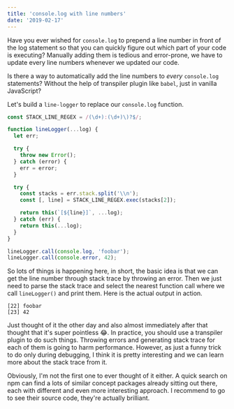 ```yaml
---
title: 'console.log with line numbers'
date: '2019-02-17'
---
```


Have you ever wished for `console.log` to prepend a line number in front of the log statement so that you can quickly figure out which part of your code is executing? Manually adding them is tedious and error-prone, we have to update every line numbers whenever we updated our code.

Is there a way to automatically add the line numbers to _every_ `console.log` statements? Without the help of transpiler plugin like `babel`, just in vanilla JavaScript?

Let's build a `line-logger` to replace our `console.log` function.

```js {7,13,14}
const STACK_LINE_REGEX = /(\d+):(\d+)\)?$/;

function lineLogger(...log) {
  let err;

  try {
    throw new Error();
  } catch (error) {
    err = error;
  }

  try {
    const stacks = err.stack.split('\\n');
    const [, line] = STACK_LINE_REGEX.exec(stacks[2]);

    return this(`[${line}]`, ...log);
  } catch (err) {
    return this(...log);
  }
}

lineLogger.call(console.log, 'foobar');
lineLogger.call(console.error, 42);
```

So lots of things is happening here, in short, the basic idea is that we can get the line number through stack trace by throwing an error. Then we just need to parse the stack trace and select the nearest function call where we call `lineLogger()` and print them. Here is the actual output in action.

```
[22] foobar
[23] 42
```

Just thought of it the other day and also almost immediately after that thought that it's super pointless 😂. In practice, you should use a transpiler plugin to do such things. Throwing errors and generating stack trace for each of them is going to harm performance. However, as just a funny trick to do only during debugging, I think it is pretty interesting and we can learn more about the stack trace from it.

Obviously, I'm not the first one to ever thought of it either. A quick search on npm can find a lots of similar concept packages already sitting out there, each with different and even more interesting approach. I recommend to go to see their source code, they're actually brilliant.
